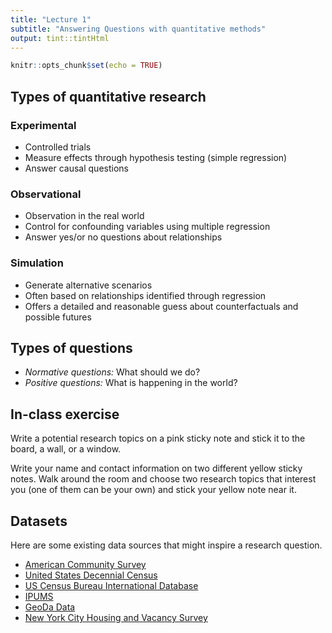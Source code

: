 ```yaml
---
title: "Lecture 1"
subtitle: "Answering Questions with quantitative methods"
output: tint::tintHtml
---
```


```r
knitr::opts_chunk$set(echo = TRUE)
```

## Types of quantitative research

### Experimental

* Controlled trials
* Measure effects through hypothesis testing (simple regression)
* Answer causal questions

### Observational

* Observation in the real world
* Control for confounding variables using multiple regression
* Answer yes/or no questions about relationships

### Simulation

* Generate alternative scenarios
* Often based on relationships identified through regression
* Offers a detailed and reasonable guess about counterfactuals and possible futures

## Types of questions

* *Normative questions:* What should we do?
* *Positive questions:* What is happening in the world? 

## In-class exercise

Write a potential research topics on a pink sticky 
note and stick it to the board, a wall, or a window. 

Write your name and contact information on two different yellow 
sticky notes. Walk around the room and choose two research 
topics that interest you (one of them can be your own) and stick 
your yellow note near it.

## Datasets

Here are some existing data sources that might inspire a research
question.

* [American Community Survey](https://www.census.gov/programs-surveys/acs){target="_blank"}
* [United States Decennial Census](https://www.census.gov/programs-surveys/decennial-census/data.html){target="_blank"}
* [US Census Bureau International Database](https://www.census.gov/programs-surveys/international-programs/about/idb.html){target="_blank"}
* [IPUMS](https://www.ipums.org/){target="_blank"}
* [GeoDa Data](https://geodacenter.github.io/data-and-lab/){target="_blank"}
* [New York City Housing and Vacancy Survey](https://www.census.gov/data/datasets/2017/demo/nychvs/microdata.html){target="_blank"}
